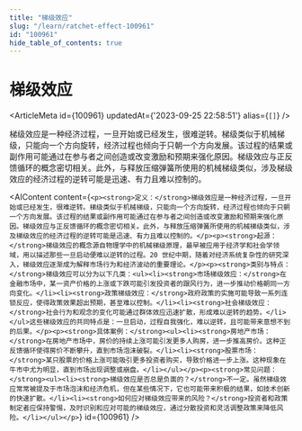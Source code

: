 ```yaml
---
title: "梯级效应"
slug: "/learn/ratchet-effect-100961"
id: "100961"
hide_table_of_contents: true
---
```



# 梯级效应

<ArticleMeta id={100961} updatedAt={'2023-09-25 22:58:51'} alias={`[]`} />
<div className='border-solid border-b border-t-0 my-4 border-[var(--ifm-color-gray-300)]' />

梯级效应是一种经济过程，一旦开始或已经发生，很难逆转。梯级类似于机械梯级，只能向一个方向旋转，经济过程也倾向于只朝一个方向发展。该过程的结果或副作用可能通过在参与者之间创造或改变激励和预期来强化原因。梯级效应与正反馈循环的概念密切相关。此外，与释放压缩弹簧所使用的机械梯级类似，涉及梯级效应的经济过程的逆转可能是迅速、有力且难以控制的。

<AIContent content={`<p><strong>定义：</strong>梯级效应是一种经济过程，一旦开始或已经发生，很难逆转。梯级类似于机械梯级，只能向一个方向旋转，经济过程也倾向于只朝一个方向发展。该过程的结果或副作用可能通过在参与者之间创造或改变激励和预期来强化原因。梯级效应与正反馈循环的概念密切相关。此外，与释放压缩弹簧所使用的机械梯级类似，涉及梯级效应的经济过程的逆转可能是迅速、有力且难以控制的。</p><p><strong>起源：</strong>梯级效应的概念源自物理学中的机械梯级原理，最早被应用于经济学和社会学领域，用以描述那些一旦启动便难以逆转的过程。20 世纪中期，随着对经济系统复杂性的研究深入，梯级效应逐渐成为解释市场行为和经济波动的重要理论。</p><p><strong>类别与特点：</strong>梯级效应可以分为以下几类：<ul><li><strong>市场梯级效应：</strong>在金融市场中，某一资产价格的上涨或下跌可能引发投资者的跟风行为，进一步推动价格朝同一方向变化。</li><li><strong>政策梯级效应：</strong>政府政策的实施可能导致一系列连锁反应，使得政策效果超出预期，甚至难以控制。</li><li><strong>社会梯级效应：</strong>社会行为和观念的变化可能通过群体效应迅速扩散，形成难以逆转的趋势。</li></ul>这些梯级效应的共同特点是：一旦启动，过程自我强化，难以逆转，且可能带来意想不到的后果。</p><p><strong>具体案例：</strong><ul><li><strong>房地产市场：</strong>在房地产市场中，房价的持续上涨可能引发更多人购房，进一步推高房价。这种正反馈循环使得房价不断攀升，直到市场泡沫破裂。</li><li><strong>股票市场：</strong>某只股票的价格上涨可能吸引更多投资者购买，导致价格进一步上涨。这种现象在牛市中尤为明显，直到市场出现调整或崩盘。</li></ul></p><p><strong>常见问题：</strong><ul><li><strong>梯级效应是否总是负面的？</strong>不一定。虽然梯级效应常常被提及于市场泡沫和经济危机，但在某些情况下，它也可能带来积极的结果，如技术创新的快速扩散。</li><li><strong>如何应对梯级效应带来的风险？</strong>投资者和政策制定者应保持警惕，及时识别和应对可能的梯级效应，通过分散投资和灵活调整政策来降低风险。</li></ul></p>`} id={100961} />
